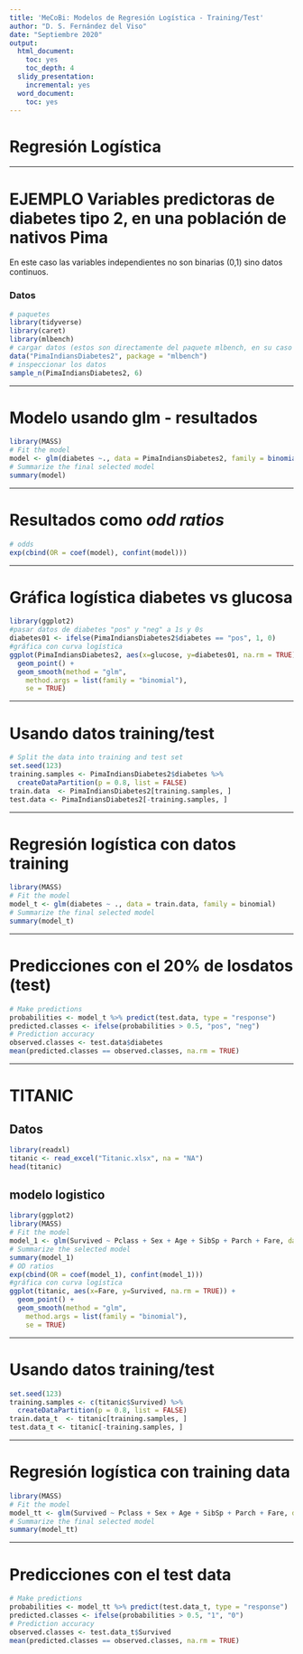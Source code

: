 ```yaml
---
title: 'MeCoBi: Modelos de Regresión Logística - Training/Test'
author: "D. S. Fernández del Viso"
date: "Septiembre 2020"
output:
  html_document:
    toc: yes
    toc_depth: 4
  slidy_presentation:
    incremental: yes
  word_document:
    toc: yes
---
```


# Regresión Logística

***  

# EJEMPLO Variables predictoras de diabetes tipo 2, en una población de nativos Pima
En este caso las variables independientes no son binarias (0,1) sino datos continuos.  

### Datos
```r
# paquetes
library(tidyverse)
library(caret)
library(mlbench)
# cargar datos (estos son directamente del paquete mlbench, en su caso debe usar readxl o similar)
data("PimaIndiansDiabetes2", package = "mlbench")
# inspeccionar los datos
sample_n(PimaIndiansDiabetes2, 6)
```

***  

# Modelo usando glm - resultados
```r
library(MASS)
# Fit the model
model <- glm(diabetes ~., data = PimaIndiansDiabetes2, family = binomial())
# Summarize the final selected model
summary(model)
```

***  

# Resultados como _odd ratios_
```r
# odds
exp(cbind(OR = coef(model), confint(model)))
```


***

# Gráfica logística diabetes vs glucosa
```r
library(ggplot2)
#pasar datos de diabetes "pos" y "neg" a 1s y 0s
diabetes01 <- ifelse(PimaIndiansDiabetes2$diabetes == "pos", 1, 0)
#gráfica con curva logística
ggplot(PimaIndiansDiabetes2, aes(x=glucose, y=diabetes01, na.rm = TRUE)) +
  geom_point() +
  geom_smooth(method = "glm", 
    method.args = list(family = "binomial"), 
    se = TRUE)
```

***  

# Usando datos training/test  

```r
# Split the data into training and test set
set.seed(123)
training.samples <- PimaIndiansDiabetes2$diabetes %>% 
  createDataPartition(p = 0.8, list = FALSE)
train.data  <- PimaIndiansDiabetes2[training.samples, ]
test.data <- PimaIndiansDiabetes2[-training.samples, ]
```

***  

# Regresión logística con datos training

```r
library(MASS)
# Fit the model
model_t <- glm(diabetes ~ ., data = train.data, family = binomial)
# Summarize the final selected model
summary(model_t)
```

***  

# Predicciones con el 20% de losdatos (test)

```r
# Make predictions
probabilities <- model_t %>% predict(test.data, type = "response")
predicted.classes <- ifelse(probabilities > 0.5, "pos", "neg")
# Prediction accuracy
observed.classes <- test.data$diabetes
mean(predicted.classes == observed.classes, na.rm = TRUE)
```

***  

# TITANIC

## Datos
```r
library(readxl)
titanic <- read_excel("Titanic.xlsx", na = "NA")
head(titanic)
```

## modelo logistico
```r
library(ggplot2)
library(MASS)
# Fit the model
model_1 <- glm(Survived ~ Pclass + Sex + Age + SibSp + Parch + Fare, data = titanic, family = binomial())
# Summarize the selected model
summary(model_1)
# OD ratios
exp(cbind(OR = coef(model_1), confint(model_1)))
#gráfica con curva logística
ggplot(titanic, aes(x=Fare, y=Survived, na.rm = TRUE)) +
  geom_point() +
  geom_smooth(method = "glm", 
    method.args = list(family = "binomial"), 
    se = TRUE)
```

***  

# Usando datos training/test

```r
set.seed(123)
training.samples <- c(titanic$Survived) %>% 
  createDataPartition(p = 0.8, list = FALSE)
train.data_t  <- titanic[training.samples, ]
test.data_t <- titanic[-training.samples, ]
```

***  

# Regresión logística con training data

```r
library(MASS)
# Fit the model
model_tt <- glm(Survived ~ Pclass + Sex + Age + SibSp + Parch + Fare, data = train.data_t, family = binomial)
# Summarize the final selected model
summary(model_tt)
```

***  

# Predicciones con el test data

```r
# Make predictions
probabilities <- model_tt %>% predict(test.data_t, type = "response")
predicted.classes <- ifelse(probabilities > 0.5, "1", "0")
# Prediction accuracy
observed.classes <- test.data_t$Survived
mean(predicted.classes == observed.classes, na.rm = TRUE)
```

